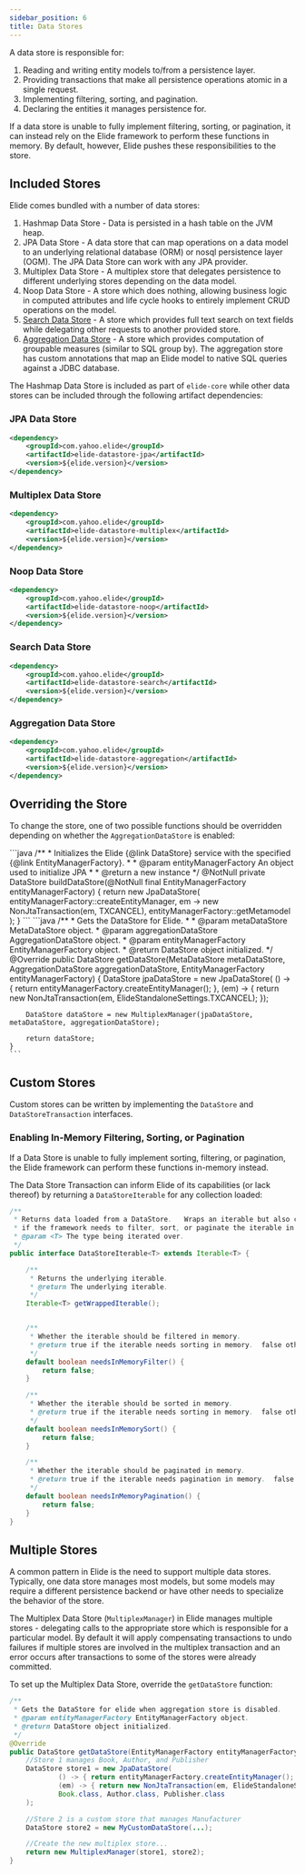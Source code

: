 ```yaml
---
sidebar_position: 6
title: Data Stores
---
```



A data store is responsible for:

1. Reading and writing entity models to/from a persistence layer.
2. Providing transactions that make all persistence operations atomic in a single request.
3. Implementing filtering, sorting, and pagination.
4. Declaring the entities it manages persistence for.

If a data store is unable to fully implement filtering, sorting, or pagination, it can instead rely on the Elide
framework to perform these functions in memory.  By default, however, Elide pushes these responsibilities to the store.

Included Stores
---------------

Elide comes bundled with a number of data stores:

1. Hashmap Data Store - Data is persisted in a hash table on the JVM heap.
2. JPA Data Store - A data store that can map operations on a data model to an underlying relational database (ORM) or
   nosql persistence layer (OGM). The JPA Data Store can work with any JPA provider.
3. Multiplex Data Store - A multiplex store that delegates persistence to different underlying stores depending on the
   data model.
4. Noop Data Store - A store which does nothing, allowing business logic in computed attributes and life cycle hooks to
   entirely implement CRUD operations on the model.
5. [Search Data Store](https://github.com/yahoo/elide/tree/master/elide-datastore/elide-datastore-search) - A store
   which provides full text search on text fields while delegating other requests to another provided store.
6. [Aggregation Data Store](analytics) - A store which provides computation of groupable measures (similar to SQL group
   by). The aggregation store has custom annotations that map an Elide model to native SQL queries against a JDBC
   database.

The Hashmap Data Store is included as part of `elide-core` while other data stores can be included through the
following artifact dependencies:

### JPA Data Store

```xml
<dependency>
    <groupId>com.yahoo.elide</groupId>
    <artifactId>elide-datastore-jpa</artifactId>
    <version>${elide.version}</version>
</dependency>
```

### Multiplex Data Store

```xml
<dependency>
    <groupId>com.yahoo.elide</groupId>
    <artifactId>elide-datastore-multiplex</artifactId>
    <version>${elide.version}</version>
</dependency>
```

### Noop Data Store

```xml
<dependency>
    <groupId>com.yahoo.elide</groupId>
    <artifactId>elide-datastore-noop</artifactId>
    <version>${elide.version}</version>
</dependency>
```

### Search Data Store

```xml
<dependency>
    <groupId>com.yahoo.elide</groupId>
    <artifactId>elide-datastore-search</artifactId>
    <version>${elide.version}</version>
</dependency>
```

### Aggregation Data Store

```xml
<dependency>
    <groupId>com.yahoo.elide</groupId>
    <artifactId>elide-datastore-aggregation</artifactId>
    <version>${elide.version}</version>
</dependency>
```

Overriding the Store
--------------------

To change the store, one of two possible functions should be overridden depending on whether the `AggregationDataStore`
is enabled:

<Tabs>
  <TabItem value="AggregationDataStore-disabled" label="AggregationDataStore disabled" default>
    ```java
    /**
     * Initializes the Elide {@link DataStore} service with the specified {@link EntityManagerFactory}.
     *
     * @param entityManagerFactory  An object used to initialize JPA
     *
     * @return a new instance
     */
    @NotNull
    private DataStore buildDataStore(@NotNull final EntityManagerFactory entityManagerFactory) {
        return new JpaDataStore(
                entityManagerFactory::createEntityManager,
                em -> new NonJtaTransaction(em, TXCANCEL),
                entityManagerFactory::getMetamodel
        );
    }
    ```
  </TabItem>
  <TabItem value="AggregationDataStore-enabled" label="AggregationDataStore enabled">
    ```java
    /**
     * Gets the DataStore for Elide.
     *
     * @param metaDataStore MetaDataStore object.
     * @param aggregationDataStore AggregationDataStore object.
     * @param entityManagerFactory EntityManagerFactory object.
     * @return DataStore object initialized.
     */
    @Override
    public DataStore getDataStore(MetaDataStore metaDataStore, AggregationDataStore aggregationDataStore,
            EntityManagerFactory entityManagerFactory) {
        DataStore jpaDataStore = new JpaDataStore(
                () -> { return entityManagerFactory.createEntityManager(); },
                (em) -> { return new NonJtaTransaction(em, ElideStandaloneSettings.TXCANCEL); });

        DataStore dataStore = new MultiplexManager(jpaDataStore, metaDataStore, aggregationDataStore);

        return dataStore;
    }
    ```
  </TabItem>
</Tabs>

Custom Stores
-------------

Custom stores can be written by implementing the `DataStore` and `DataStoreTransaction` interfaces.

### Enabling In-Memory Filtering, Sorting, or Pagination

If a Data Store is unable to fully implement sorting, filtering, or pagination, the Elide framework can perform
these functions in-memory instead.

The Data Store Transaction can inform Elide of its capabilities (or lack thereof) by returning a `DataStoreIterable` for
any collection loaded:

```java
/**
 * Returns data loaded from a DataStore.   Wraps an iterable but also communicates to Elide
 * if the framework needs to filter, sort, or paginate the iterable in memory before returning to the client.
 * @param <T> The type being iterated over.
 */
public interface DataStoreIterable<T> extends Iterable<T> {

    /**
     * Returns the underlying iterable.
     * @return The underlying iterable.
     */
    Iterable<T> getWrappedIterable();


    /**
     * Whether the iterable should be filtered in memory.
     * @return true if the iterable needs sorting in memory.  false otherwise.
     */
    default boolean needsInMemoryFilter() {
        return false;
    }

    /**
     * Whether the iterable should be sorted in memory.
     * @return true if the iterable needs sorting in memory.  false otherwise.
     */
    default boolean needsInMemorySort() {
        return false;
    }

    /**
     * Whether the iterable should be paginated in memory.
     * @return true if the iterable needs pagination in memory.  false otherwise.
     */
    default boolean needsInMemoryPagination() {
        return false;
    }
}

```

Multiple Stores
---------------

A common pattern in Elide is the need to support multiple data stores. Typically, one data store manages most models,
but some models may require a different persistence backend or have other needs to specialize the behavior of the store.

The Multiplex Data Store (`MultiplexManager`) in Elide manages multiple stores - delegating calls to the appropriate
store which is responsible for a particular model. By default it will apply compensating transactions to undo failures
if multiple stores are involved in the multiplex transaction and an error occurs after transactions to some of the
stores were already committed.

To set up the Multiplex Data Store, override the `getDataStore` function:

```java
/**
 * Gets the DataStore for elide when aggregation store is disabled.
 * @param entityManagerFactory EntityManagerFactory object.
 * @return DataStore object initialized.
 */
@Override
public DataStore getDataStore(EntityManagerFactory entityManagerFactory) {
    //Store 1 manages Book, Author, and Publisher
    DataStore store1 = new JpaDataStore(
            () -> { return entityManagerFactory.createEntityManager(); },
            (em) -> { return new NonJtaTransaction(em, ElideStandaloneSettings.TXCANCEL); },
            Book.class, Author.class, Publisher.class
    );

    //Store 2 is a custom store that manages Manufacturer
    DataStore store2 = new MyCustomDataStore(...);

    //Create the new multiplex store...
    return new MultiplexManager(store1, store2);
}
```
